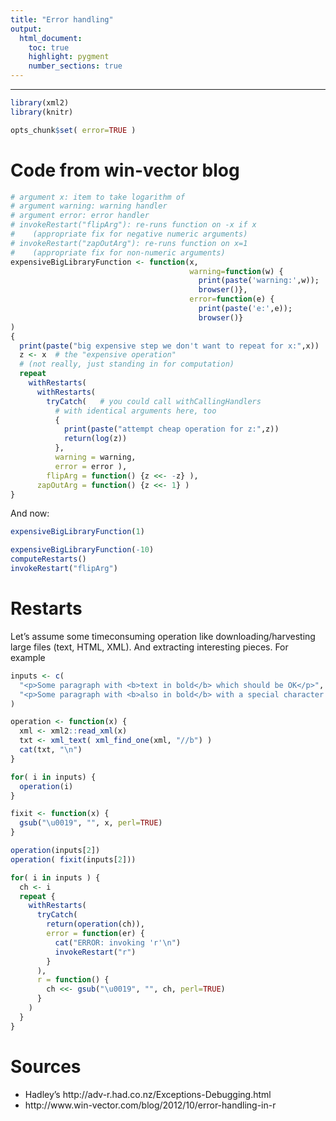 ```yaml
---
title: "Error handling"
output: 
  html_document:
    toc: true
    highlight: pygment
    number_sections: true
---
```



---

```r
library(xml2)
library(knitr)

opts_chunk$set( error=TRUE )
```


# Code from win-vector blog

```r
# argument x: item to take logarithm of
# argument warning: warning handler
# argument error: error handler
# invokeRestart("flipArg"): re-runs function on -x if x 
#    (appropriate fix for negative numeric arguments)
# invokeRestart("zapOutArg"): re-runs function on x=1 
#    (appropriate fix for non-numeric arguments)
expensiveBigLibraryFunction <- function(x,
                                        warning=function(w) {
                                          print(paste('warning:',w)); 
                                          browser()},
                                        error=function(e) {
                                          print(paste('e:',e)); 
                                          browser()}
) 
{
  print(paste("big expensive step we don't want to repeat for x:",x))
  z <- x  # the "expensive operation" 
  # (not really, just standing in for computation)
  repeat 
    withRestarts(
      withRestarts(
        tryCatch(   # you could call withCallingHandlers 
          # with identical arguments here, too
          {
            print(paste("attempt cheap operation for z:",z))
            return(log(z))
          },
          warning = warning,
          error = error ),
        flipArg = function() {z <<- -z} ),
      zapOutArg = function() {z <<- 1} )
}
```

And now:

```r
expensiveBigLibraryFunction(1)

expensiveBigLibraryFunction(-10)
computeRestarts()
invokeRestart("flipArg")

```

# Restarts


Let's assume some timeconsuming operation like downloading/harvesting large files (text, HTML, XML). And extracting interesting pieces. For example

```r
inputs <- c(
  "<p>Some paragraph with <b>text in bold</b> which should be OK</p>",
  "<p>Some paragraph with <b>also in bold</b> with a special character \u0019</p>"
)
```



```r
operation <- function(x) {
  xml <- xml2::read_xml(x)
  txt <- xml_text( xml_find_one(xml, "//b") )
  cat(txt, "\n")
}
```

```r
for( i in inputs) {
  operation(i)
}
```

```r
fixit <- function(x) {
  gsub("\u0019", "", x, perl=TRUE)
}

operation(inputs[2])
operation( fixit(inputs[2]))
```


```r
for( i in inputs ) {
  ch <- i
  repeat {
    withRestarts(
      tryCatch(
        return(operation(ch)),
        error = function(er) {
          cat("ERROR: invoking 'r'\n")
          invokeRestart("r")
        }
      ),
      r = function() {
        ch <<- gsub("\u0019", "", ch, perl=TRUE)
      }
    )
  }
}
```





# Sources

- Hadley's http://adv-r.had.co.nz/Exceptions-Debugging.html
- http://www.win-vector.com/blog/2012/10/error-handling-in-r